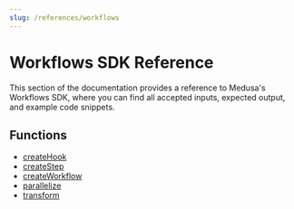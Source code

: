 ```yaml
---
slug: /references/workflows
---
```



# Workflows SDK Reference

This section of the documentation provides a reference to Medusa's Workflows SDK, where you can find all accepted inputs, expected output, and example code snippets.

## Functions

- [createHook](../../workflows/functions/workflows.createHook/page.mdx)
- [createStep](../../workflows/functions/workflows.createStep/page.mdx)
- [createWorkflow](../../workflows/functions/workflows.createWorkflow/page.mdx)
- [parallelize](../../workflows/functions/workflows.parallelize/page.mdx)
- [transform](../../workflows/functions/workflows.transform/page.mdx)
